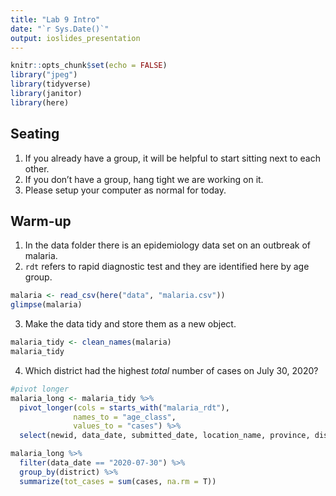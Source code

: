 ```yaml
---
title: "Lab 9 Intro"
date: "`r Sys.Date()`"
output: ioslides_presentation
---
```


```r
knitr::opts_chunk$set(echo = FALSE)
library("jpeg")
library(tidyverse)
library(janitor)
library(here)
```

## Seating
1. If you already have a group, it will be helpful to start sitting next to each other.
2. If you don't have a group, hang tight we are working on it.
3. Please setup your computer as normal for today.

## Warm-up
1. In the data folder there is an epidemiology data set on an outbreak of malaria.
2. `rdt` refers to rapid diagnostic test and they are identified here by age group.
```r
malaria <- read_csv(here("data", "malaria.csv"))
glimpse(malaria)
```

3. Make the data tidy and store them as a new object.
```r
malaria_tidy <- clean_names(malaria)
malaria_tidy
```

4. Which district had the highest *total* number of cases on July 30, 2020?
```r
#pivot longer
malaria_long <- malaria_tidy %>% 
  pivot_longer(cols = starts_with("malaria_rdt"),
              names_to = "age_class",
              values_to = "cases") %>% 
  select(newid, data_date, submitted_date, location_name, province, district, age_class, cases)

malaria_long %>% 
  filter(data_date == "2020-07-30") %>% 
  group_by(district) %>% 
  summarize(tot_cases = sum(cases, na.rm = T))
```

